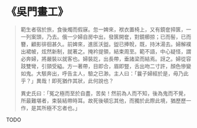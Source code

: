 # 《吳門畫工》

> 範生者宿於旅，食後燭而假寐。忽一婢來，袱衣置椅上，又有鏡奩揥篋，一一列案頭，乃去。俄一少婦自房中出，發篋開奩，對鏡櫛掠；已而髻，已而簪，顧影徘徊甚久。前婢來，進匜沃盥。盥已捧帨，既，持沐湯去。婦解襆出裙帔，炫然新制，就著之。掩衿提領，結束周至。範不語，中心疑怪，謂必奔婦，將嚴裝以就客也。婦裝訖，出長帶，垂諸梁而結焉。訝之。婦從容跂雙彎，引頸受縊。方一著帶，目即合，眉即豎，舌出吻二寸許，顏色慘變如鬼。大駭奔出，呼告主人，驗之已渺。主人曰：「曩子婦經於是，毋乃此乎？」異哉！即死猶作其狀，此何說也？
>
> 異史氏曰：「冤之極而至於自盡，苦矣！然前為人而不知，後為鬼而不覺，所最難堪者，束裝結帶時耳。故死後頓忘其他，而獨於此際此境，猶歷歷一作，是其所極不忘者也。」

TODO
